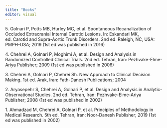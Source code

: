 ```yaml
---
title: "Books"
editor: visual
---
```


5\. Golnari P, Potts MB, Hurley MC, et al. Spontaneous Recanalization of Occluded Extracranial Internal Carotid Lesions. In: Eskandari MK, ed. Carotid and Supra-Aortic Trunk Disorders. 2nd ed. Raleigh, NC, USA: PMPH-USA; 2019 (1st ed was published in 2016)

4\. Chehrei A, Golnari P, Moghimi A, et al. Design and Analysis in Randomized Controlled Clinical Trials. 2nd ed. Tehran, Iran: Pezhvake-Elme-Ariya Publisher; 2009 (1st ed was published in 2006)

3\. Chehrei A, Golnari P, Chehrei Sh. New Approach to Clinical Decision Making. 1st ed. Arak, Iran: Fath-Danesh Publications; 2004

2\. Aryasepehr S, Chehrei A, Golnari P, et al. Design and Analysis in Analytic-Observational Studies. 2nd ed. Tehran, Iran: Pezhvake-Elme-Ariya Publisher; 2008 (1st ed was published in 2002)

1\. Ahmadzad M, Chehrei A, Golnari P, et al. Principles of Methodology in Medical Research. 5th ed. Tehran, Iran: Noor-Danesh Publisher; 2019 (1st ed was published in 2002)
